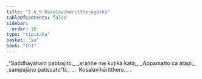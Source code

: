 ```yaml
---
title: "1.6.9 Kosalavihārittheragāthā"
tableOfContents: false
sidebar:
  order: 10
type: "tipitaka"
basket: "su"
book: "th1"
---
```



<DynamicBreadcrumb />

<Division number="59" book="th1" bookNo="19" page="233">

<Paragraph number="133" type="verses" book="th1">
_“Saddhāyāhaṃ pabbajito,_  
_araññe me kuṭikā katā;_  
_Appamatto ca ātāpī,_  
_sampajāno patissato”ti._  


</Paragraph>
</Division>

<Paragraph number="134" type="center" book="th1">
…  Kosalavihāritthero… .
</Paragraph>